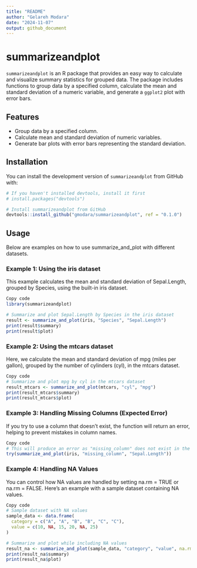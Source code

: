 ```yaml
---
title: "README"
author: "Gelareh Modara"
date: "2024-11-07"
output: github_document
---
```


# summarizeandplot

`summarizeandplot` is an R package that provides an easy way to calculate and visualize summary statistics for grouped data. The package includes functions to group data by a specified column, calculate the mean and standard deviation of a numeric variable, and generate a `ggplot2` plot with error bars.

## Features

- Group data by a specified column.
- Calculate mean and standard deviation of numeric variables.
- Generate bar plots with error bars representing the standard deviation.

## Installation

You can install the development version of `summarizeandplot` from GitHub with:

```r
# If you haven't installed devtools, install it first
# install.packages("devtools")

# Install summarizeandplot from GitHub
devtools::install_github("gmodara/summarizeandplot", ref = "0.1.0")
```

## Usage

Below are examples on how to use summarize_and_plot with different datasets.

### Example 1: Using the iris dataset
This example calculates the mean and standard deviation of Sepal.Length, grouped by Species, using the built-in iris dataset.

```r
Copy code
library(summarizeandplot)

# Summarize and plot Sepal.Length by Species in the iris dataset
result <- summarize_and_plot(iris, "Species", "Sepal.Length")
print(result$summary)
print(result$plot)
```

### Example 2: Using the mtcars dataset
Here, we calculate the mean and standard deviation of mpg (miles per gallon), grouped by the number of cylinders (cyl), in the mtcars dataset.

```r
Copy code
# Summarize and plot mpg by cyl in the mtcars dataset
result_mtcars <- summarize_and_plot(mtcars, "cyl", "mpg")
print(result_mtcars$summary)
print(result_mtcars$plot)
```
### Example 3: Handling Missing Columns (Expected Error)
If you try to use a column that doesn't exist, the function will return an error, helping to prevent mistakes in column names.

```r
Copy code
# This will produce an error as "missing_column" does not exist in the iris dataset
try(summarize_and_plot(iris, "missing_column", "Sepal.Length"))
```

### Example 4: Handling NA Values
You can control how NA values are handled by setting na.rm = TRUE or na.rm = FALSE. Here’s an example with a sample dataset containing NA values.

```r
Copy code
# Sample dataset with NA values
sample_data <- data.frame(
  category = c("A", "A", "B", "B", "C", "C"),
  value = c(10, NA, 15, 20, NA, 25)
)

# Summarize and plot while including NA values
result_na <- summarize_and_plot(sample_data, "category", "value", na.rm = FALSE)
print(result_na$summary)
print(result_na$plot)
```
